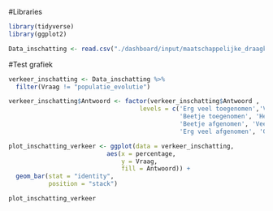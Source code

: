 #Libraries
```r
library(tidyverse)
library(ggplot2)
```

```r
Data_inschatting <- read.csv("./dashboard/input/maatschappelijke_draagkracht/Data_inschatting.csv")
```

#Test grafiek
```r
verkeer_inschatting <- Data_inschatting %>%
  filter(Vraag != "populatie_evolutie")

verkeer_inschatting$Antwoord <- factor(verkeer_inschatting$Antwoord , 
                                    levels = c('Erg veel toegenomen','Veel toegenomen',
                                               'Beetje toegenomen', 'Hetzelfde gebleven',
                                               'Beetje afgenomen', 'Veel afgenomen',
                                               'Erg veel afgenomen', 'Geen mening'))

plot_inschatting_verkeer <- ggplot(data = verkeer_inschatting,
                           aes(x = percentage,
                               y = Vraag,
                               fill = Antwoord)) +
  geom_bar(stat = "identity", 
           position = "stack")

plot_inschatting_verkeer

```
